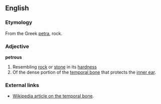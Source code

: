 ==English==
===Etymology===
From the Greek [[petra]], rock.

===Adjective===
'''petrous'''

# Resembling [[rock]] or [[stone]] in its [[hardness]]
# Of the dense portion of the [[temporal bone]] that protects the [[inner ear]].

===External links===
*[[w:temporal bone|Wikipedia article on the temporal bone]].